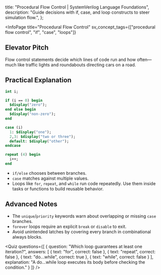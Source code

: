 
  title: "Procedural Flow Control | SystemVerilog Language Foundations",
  description: "Guide decisions with if, case, and loop constructs to steer simulation flow.",
};

<InfoPage
  title="Procedural Flow Control"
  sv_concept_tags={["procedural flow control", "if", "case", "loops"]}
>
  ## Elevator Pitch

  Flow control statements decide which lines of code run and how often—much like traffic lights and roundabouts directing cars on a road.

  ## Practical Explanation

  ```systemverilog
  int i;

  if (i == 0) begin
    $display("zero");
  end else begin
    $display("non-zero");
  end

  case (i)
    1: $display("one");
    2,3: $display("two or three");
    default: $display("other");
  endcase

  repeat (4) begin
    i++;
  end
  ```

  * `if/else` chooses between branches.
  * `case` matches against multiple values.
  * Loops like `for`, `repeat`, and `while` run code repeatedly. Use them inside <Link href="/curriculum/T1_Foundational/F3_Procedural_Constructs/tasks-functions">tasks or functions</Link> to build reusable behavior.

  ## Advanced Notes

  * The `unique`/`priority` keywords warn about overlapping or missing `case` branches.
  * `forever` loops require an explicit `break` or `disable` to exit.
  * Avoid unintended latches by covering every branch in combinational always blocks.

  <Quiz questions={[
    {
      question: "Which loop guarantees at least one iteration?",
      answers: [
        { text: "for", correct: false },
        { text: "repeat", correct: false },
        { text: "do...while", correct: true },
        { text: "while", correct: false }
      ],
      explanation: "A do...while loop executes its body before checking the condition."
    }
  ]} />

</InfoPage>